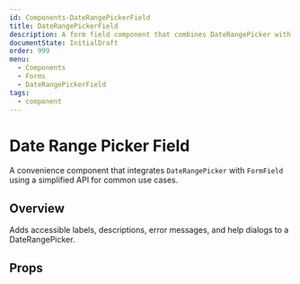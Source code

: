 ```yaml
---
id: Components-DateRangePickerField
title: DateRangePickerField
description: A form field component that combines DateRangePicker with Form Field features like labels, descriptions, error handling, and validation feedback.
documentState: InitialDraft
order: 999
menu:
  - Components
  - Forms
  - DateRangePickerField
tags:
  - component
---
```


# Date Range Picker Field

A convenience component that integrates `DateRangePicker` with `FormField` using a simplified API for common use cases.

## Overview

Adds accessible labels, descriptions, error messages, and help dialogs to a DateRangePicker.

## Props

<PropsTable id="DateRangePickerField" />